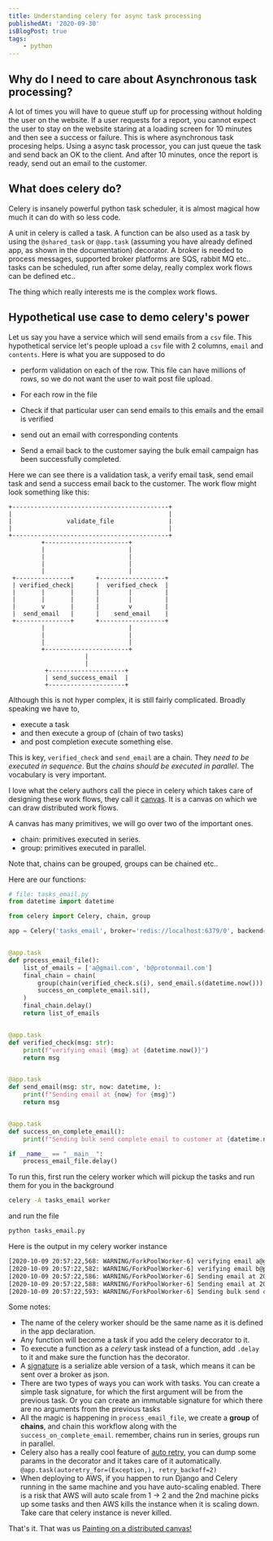 ```yaml
---
title: Understanding celery for async task processing
publishedAt: '2020-09-30'
isBlogPost: true
tags:
    - python
---
```


## Why do I need to care about Asynchronous task processing?

A lot of times you will have to queue stuff up for processing without holding the user on the website. If a user requests
for a report, you cannot expect the user to stay on the website staring at a loading screen for 10 minutes and then see a success
or failure. This is where asynchronous task procesing helps. Using a async task processor, you can just queue the task and send
back an OK to the client. And after 10 minutes, once the report is ready, send out an email to the customer.

## What does celery do?

Celery is insanely powerful python task scheduler, it is almost magical how much it can do with so less code.

A unit in celery is called a task. A function can be also used as a task by using the `@shared_task` or `@app.task`
(assuming you have already defined app, as shown in the documentation) decorator. A broker is needed to process
messages, supported broker platforms are SQS, rabbit MQ etc.. tasks can be scheduled, run after some delay, really
complex work flows can be defined etc..

The thing which really interests me is the complex work flows.

## Hypothetical use case to demo celery's power

Let us say you have a service which will send emails from a `csv` file. This hypothetical service let's people upload a `csv` file
with 2 columns, `email` and `contents`. Here is what you are supposed to do

-   perform validation on each of the row. This file can have millions of rows, so we do not want the user to wait post
    file upload.

-   For each row in the file
-   Check if that particular user can send emails to this emails and the email is verified
-   send out an email with corresponding contents
-   Send a email back to the customer saying the bulk email campaign has been successfully completed.

Here we can see there is a validation task, a verify email task, send email task and send a success email back to the
customer. The work flow might look something like this:

```
+-------------------------------------------+
|                                           |
|               validate_file               |
|                                           |
+-------------------------------------------+
         +-----------------------+
         |                       |
         |                       |
         |                       |
         |                       |
 +---------------+      +------------------+
 | verified_check|      |  verified_check  |
 |       |       |      |        |         |
 |       |       |      |        |         |
 |       v       |      |        v         |
 |  send_email   |      |    send_email    |
 +---------------+      +------------------+
         |                       |
         |                       |
         |                       |
         +-----------------------+
                     |
                     |
          +---------------------+
          | send_success_email  |
          +---------------------+
```

Although this is not hyper complex, it is still fairly complicated. Broadly speaking we have to,

-   execute a task
-   and then execute a group of (chain of two tasks)
-   and post completion execute something else.

This is key, `verified_check` and `send_email` are a chain. They _need to be executed in sequence_. But the
_chains should be executed in parallel_. The vocabulary is very important.

I love what the celery authors call the piece in celery which takes care of designing these work flows, they call it
[canvas](https://docs.celeryproject.org/en/stable/userguide/canvas.html). It is a canvas on which we can draw
distributed work flows.

A canvas has many primitives, we will go over two of the important ones.

-   chain: primitives executed in series.
-   group: primitives executed in parallel.

Note that, chains can be grouped, groups can be chained etc..

Here are our functions:

```python
# file: tasks_email.py
from datetime import datetime

from celery import Celery, chain, group

app = Celery('tasks_email', broker='redis://localhost:6379/0', backend='redis')


@app.task
def process_email_file():
    list_of_emails = ['a@gmail.com', 'b@protonmail.com']
    final_chain = chain(
        group(chain(verified_check.s(i), send_email.s(datetime.now())) for i in list_of_emails),
        success_on_complete_email.si(),
    )
    final_chain.delay()
    return list_of_emails


@app.task
def verified_check(msg: str):
    print(f"verifying email {msg} at {datetime.now()}")
    return msg


@app.task
def send_email(msg: str, now: datetime, ):
    print(f"Sending email at {now} for {msg}")
    return msg


@app.task
def success_on_complete_email():
    print(f"Sending bulk send complete email to customer at {datetime.now()} !")

if __name__ == "__main__":
    process_email_file.delay()
```

To run this, first run the celery worker which will pickup the tasks and run them for you in the background

```bash
celery -A tasks_email worker
```

and run the file

```bash
python tasks_email.py
```

Here is the output in my celery worker instance

```bash
[2020-10-09 20:57:22,568: WARNING/ForkPoolWorker-6] verifying email a@gmail.com at 2020-10-09 20:57:22.568351
[2020-10-09 20:57:22,582: WARNING/ForkPoolWorker-6] verifying email b@protonmail.com at 2020-10-09 20:57:22.582849
[2020-10-09 20:57:22,586: WARNING/ForkPoolWorker-6] Sending email at 2020-10-09T20:57:22.525777 for a@gmail.com
[2020-10-09 20:57:22,588: WARNING/ForkPoolWorker-6] Sending email at 2020-10-09T20:57:22.526285 for b@protonmail.com
[2020-10-09 20:57:22,593: WARNING/ForkPoolWorker-6] Sending bulk send complete email to customer at 2020-10-09 20:57:22.593770 !
```

Some notes:

-   The name of the celery worker should be the same name as it is defined in the app declaration.
-   Any function will become a task if you add the celery decorator to it.
-   To execute a function as a _celery_ task instead of a function, add `.delay` to it and make sure the function has the
    decorator.
-   A [signature](https://docs.celeryproject.org/en/stable/userguide/canvas.html#signatures) is a serialize able version
    of a task, which means it can be sent over a broker as json.
-   There are two types of ways you can work with tasks. You can create a simple task signature, for which the first
    argument will be from the previous task. Or you can create an immutable signature for which there are no arguments
    from the previous tasks
-   All the magic is happening in `process_email_file`, we create a **group** of **chains**, and chain this workflow along
    with the `success_on_complete_email`. remember, chains run in series, groups run in parallel.
-   Celery also has a really cool feature of [auto
    retry](https://docs.celeryproject.org/en/master/userguide/tasks.html#automatic-retry-for-known-exceptions), you can
    dump some params in the decorator and it takes care of it automatically. `@app.task(autoretry_for=(Exception,), retry_backoff=2)`
-   When deploying to AWS, if you happen to run Django and Celery running in the same machine and you have auto-scaling
    enabled. There is a risk that AWS will auto scale from 1 -> 2 and the 2nd machine picks up some tasks and then AWS
    kills the instance when it is scaling down. Take care that celery instance is never killed.

That's it. That was us [Painting on a distributed canvas!](https://celery-workflows.herokuapp.com)
